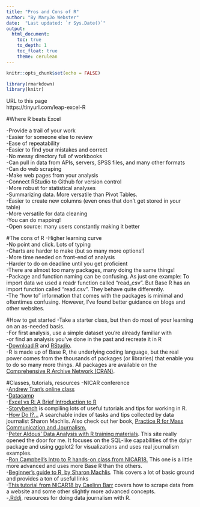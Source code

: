 ```yaml
---
title: "Pros and Cons of R"
author: "By MaryJo Webster"
date:  "Last updated: `r Sys.Date()`"
output:
  html_document: 
    toc: true
    to_depth: 1
    toc_float: true
    theme: cerulean
---
```


```r
knitr::opts_chunk$set(echo = FALSE)

library(rmarkdown)
library(knitr)
```

URL to this page<br>
https://tinyurl.com/leap-excel-R


#Where R beats Excel

-Provide a trail of your work<br>
-Easier for someone else to review<br>
-Ease of repeatability<br>
-Easier to find your mistakes and correct<br>
-No messy directory full of workbooks<br>
-Can pull in data from APIs, servers, SPSS files, and many other formats<br>
-Can do web scraping<br>
-Make web pages from your analysis<br>
-Connect RStudio to Github for version control<br>
-More robust for statistical analyses<br>
-Summarizing data. More versatile than Pivot Tables.<br>
-Easier to create new columns (even ones that don't get stored in your table)<br>
-More versatile for data cleaning<br>
-You can do mapping!<br>
-Open source: many users constantly making it better<br>

#The cons of R
-Higher learning curve<br>
-No point and click. Lots of typing<br>
-Charts are harder to make (but so many more options!)<br>
-More time needed on front-end of analysis<br>
-Harder to do on deadline until you get proficient<br>
-There are almost too many packages, many doing the same things!<br>
-Package and function naming can be confusing. As just one example: To import data we used a readr function called "read_csv". But Base R has an import function called "read.csv". They behave quite differently.<br>
-The "how to" information that comes with the packages is minimal and oftentimes confusing. However, I've found better guidance on blogs and other websites.<br>

#How to get started
-Take a starter class, but then do most of your learning on an as-needed basis.<br>
-For first analysis, use a simple dataset you're already familiar with<br>
-or find an analysis you've done in the past and recreate it in R<br>
-<a href="https://www.r-project.org/">Download R</a> and <a href="https://www.rstudio.com/products/rstudio/download/">RStudio</a>.<br>
-R is made up of Base R, the underlying coding language, but the real power comes from the thousands of packages (or libraries) that enable you to do so many more things. All packages are available on the <a href="https://cran.r-project.org/"> Comprehensive R Archive Network (CRAN)</a>.<br>

#Classes, tutorials, resources
-NICAR conference<br>
-<a href="http://learn.r-journalism.com/en/introduction/">Andrew Tran's online class</a><br>
-<a href="https://www.datacamp.com/courses/dplyr-data-manipulation-r-tutorial">Datacamp</a><br>
-<a href="https://www.jessesadler.com/post/excel-vs-r/">Excel vs R: A Brief Introduction to R</a><br>
-<a href="http://www.storybench.org/tag/r/">Storybench</a> is compiling lots of useful tutorials and tips for working in R.<br>
-<a href="https://smach.github.io/R4JournalismBook/HowDoI.html">How Do I?...</a> A searchable index of tasks and tips collected by data journalist Sharon Machlis. Also check out her book, <a href="https://www.crcpress.com/Practical-R-for-Mass-Communication-and-Journalism/Machlis/p/book/9781138726918">Practice R for Mass Communication and Journalism.</a><br>
-<a href="https://paldhous.github.io/wcsj/2017/">Peter Aldous' Data Analysis with R training materials</a>. This site really opened the door for me. It focuses on the SQL-like capabilities of the dplyr package and using ggplot2 for visualizations and uses real journalism examples.<br>
-<a href="https://github.com/dhmontgomery/r-data-for-beginners/blob/master/r_for_beginners.md">Ron Campbell's Intro to R hands-on class from NICAR18.</a> This one is a little more advanced and uses more Base R than the others.<br>
-<a href="https://www.computerworld.com/article/2497143/business-intelligence/business-intelligence-beginner-s-guide-to-r-introduction.html">Beginner's guide to R, by Sharon Machlis</a>. This covers a lot of basic ground and provides a ton of useful links<br>
-<a href="https://github.com/Caelainn/R3_NICAR18">This tutorial from NICAR18 by Caelinn Barr</a> covers how to scrape data from a website and some other slightly more advanced concepts.<br>
-<a href="https://rddj.info/">.Rddj</a>, resources for doing data journalism with R.<br>




